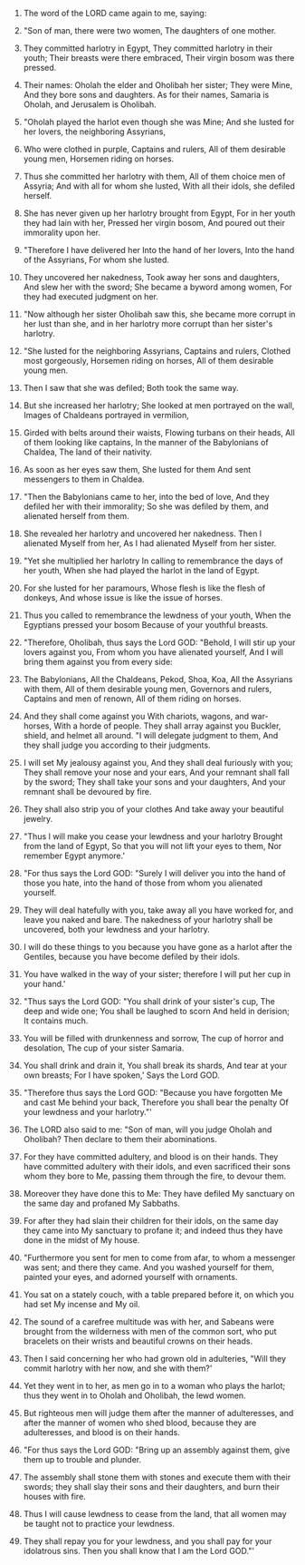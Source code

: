 
1. The word of the LORD came again to me, saying:

2. "Son of man, there were two women, The daughters of one mother.

3. They committed harlotry in Egypt, They committed harlotry in their youth; Their breasts were there embraced, Their virgin bosom was there pressed.

4. Their names: Oholah the elder and Oholibah her sister; They were Mine, And they bore sons and daughters. As for their names, Samaria is Oholah, and Jerusalem is Oholibah.

5. "Oholah played the harlot even though she was Mine; And she lusted for her lovers, the neighboring Assyrians,

6. Who were clothed in purple, Captains and rulers, All of them desirable young men, Horsemen riding on horses.

7. Thus she committed her harlotry with them, All of them choice men of Assyria; And with all for whom she lusted, With all their idols, she defiled herself.

8. She has never given up her harlotry brought from Egypt, For in her youth they had lain with her, Pressed her virgin bosom, And poured out their immorality upon her.

9. "Therefore I have delivered her Into the hand of her lovers, Into the hand of the Assyrians, For whom she lusted.

10. They uncovered her nakedness, Took away her sons and daughters, And slew her with the sword; She became a byword among women, For they had executed judgment on her.

11. "Now although her sister Oholibah saw this, she became more corrupt in her lust than she, and in her harlotry more corrupt than her sister's harlotry.

12. "She lusted for the neighboring Assyrians, Captains and rulers, Clothed most gorgeously, Horsemen riding on horses, All of them desirable young men.

13. Then I saw that she was defiled; Both took the same way.

14. But she increased her harlotry; She looked at men portrayed on the wall, Images of Chaldeans portrayed in vermilion,

15. Girded with belts around their waists, Flowing turbans on their heads, All of them looking like captains, In the manner of the Babylonians of Chaldea, The land of their nativity.

16. As soon as her eyes saw them, She lusted for them And sent messengers to them in Chaldea.

17. "Then the Babylonians came to her, into the bed of love, And they defiled her with their immorality; So she was defiled by them, and alienated herself from them.

18. She revealed her harlotry and uncovered her nakedness. Then I alienated Myself from her, As I had alienated Myself from her sister.

19. "Yet she multiplied her harlotry In calling to remembrance the days of her youth, When she had played the harlot in the land of Egypt.

20. For she lusted for her paramours, Whose flesh is like the flesh of donkeys, And whose issue is like the issue of horses.

21. Thus you called to remembrance the lewdness of your youth, When the Egyptians pressed your bosom Because of your youthful breasts.

22. "Therefore, Oholibah, thus says the Lord GOD: "Behold, I will stir up your lovers against you, From whom you have alienated yourself, And I will bring them against you from every side:

23. The Babylonians, All the Chaldeans, Pekod, Shoa, Koa, All the Assyrians with them, All of them desirable young men, Governors and rulers, Captains and men of renown, All of them riding on horses.

24. And they shall come against you With chariots, wagons, and war-horses, With a horde of people. They shall array against you Buckler, shield, and helmet all around. "I will delegate judgment to them, And they shall judge you according to their judgments.

25. I will set My jealousy against you, And they shall deal furiously with you; They shall remove your nose and your ears, And your remnant shall fall by the sword; They shall take your sons and your daughters, And your remnant shall be devoured by fire.

26. They shall also strip you of your clothes And take away your beautiful jewelry.

27. "Thus I will make you cease your lewdness and your harlotry Brought from the land of Egypt, So that you will not lift your eyes to them, Nor remember Egypt anymore.'

28. "For thus says the Lord GOD: "Surely I will deliver you into the hand of those you hate, into the hand of those from whom you alienated yourself.

29. They will deal hatefully with you, take away all you have worked for, and leave you naked and bare. The nakedness of your harlotry shall be uncovered, both your lewdness and your harlotry.

30. I will do these things to you because you have gone as a harlot after the Gentiles, because you have become defiled by their idols.

31. You have walked in the way of your sister; therefore I will put her cup in your hand.'

32. "Thus says the Lord GOD: "You shall drink of your sister's cup, The deep and wide one; You shall be laughed to scorn And held in derision; It contains much.

33. You will be filled with drunkenness and sorrow, The cup of horror and desolation, The cup of your sister Samaria.

34. You shall drink and drain it, You shall break its shards, And tear at your own breasts; For I have spoken,' Says the Lord GOD.

35. "Therefore thus says the Lord GOD: "Because you have forgotten Me and cast Me behind your back, Therefore you shall bear the penalty Of your lewdness and your harlotry."'

36. The LORD also said to me: "Son of man, will you judge Oholah and Oholibah? Then declare to them their abominations.

37. For they have committed adultery, and blood is on their hands. They have committed adultery with their idols, and even sacrificed their sons whom they bore to Me, passing them through the fire, to devour them.

38. Moreover they have done this to Me: They have defiled My sanctuary on the same day and profaned My Sabbaths.

39. For after they had slain their children for their idols, on the same day they came into My sanctuary to profane it; and indeed thus they have done in the midst of My house.

40. "Furthermore you sent for men to come from afar, to whom a messenger was sent; and there they came. And you washed yourself for them, painted your eyes, and adorned yourself with ornaments.

41. You sat on a stately couch, with a table prepared before it, on which you had set My incense and My oil.

42. The sound of a carefree multitude was with her, and Sabeans were brought from the wilderness with men of the common sort, who put bracelets on their wrists and beautiful crowns on their heads.

43. Then I said concerning her who had grown old in adulteries, "Will they commit harlotry with her now, and she with them?'

44. Yet they went in to her, as men go in to a woman who plays the harlot; thus they went in to Oholah and Oholibah, the lewd women.

45. But righteous men will judge them after the manner of adulteresses, and after the manner of women who shed blood, because they are adulteresses, and blood is on their hands.

46. "For thus says the Lord GOD: "Bring up an assembly against them, give them up to trouble and plunder.

47. The assembly shall stone them with stones and execute them with their swords; they shall slay their sons and their daughters, and burn their houses with fire.

48. Thus I will cause lewdness to cease from the land, that all women may be taught not to practice your lewdness.

49. They shall repay you for your lewdness, and you shall pay for your idolatrous sins. Then you shall know that I am the Lord GOD."'


